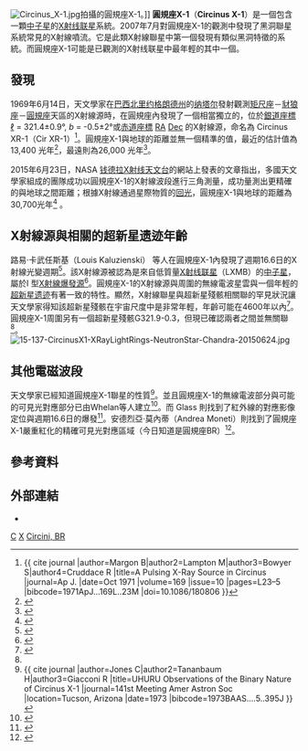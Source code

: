 {{noteTA
|G1=Physics
|1=zh:空间望远镜; zh-hans:空间望远镜; zh-hant:太空望遠鏡; zh-hk:太空望遠鏡;
|2=zh-hans:钱德拉; zh-hant:昌德拉; zh-tw:錢卓拉;
|3=zh-hans:超新星遗迹; zh-hant:超新星殘骸;
|G2=Astronomy
}}
[[File:Circinus_X-1.jpg|thumb]]拍攝的圓規座X-1。]]
'''圓規座X-1'''（'''Circinus X-1'''）是一個包含一顆[[中子星|中子星]]的[[X射线联星|X射线联星]]系統。2007年7月對圓規座X-1的觀測中發現了黑洞聯星系統常見的X射線噴流。它是此類X射線聯星中第一個發現有類似黑洞特徵的系統。而圓規座X-1可能是已觀測的X射线联星中最年輕的其中一個。

==發現==
1969年6月14日，天文學家在[[巴西|巴西]][[北里约格朗德州|北里约格朗德州]]的[[纳塔尔_(巴西)|纳塔尔]]發射{{link-en|空蜂火箭|Aerobee|空蜂150火箭}}觀測[[矩尺座|矩尺座]]－[[豺狼座|豺狼座]]－[[圓規座|圓規座]]天區的X射線源時，在圓規座內發現了一個相當獨立的，位於[[银道坐标系|銀道座標]]ℓ = 321.4±0.9°, ''b'' = -0.5±2°或[[赤道坐標系統|赤道座標]] [[赤經|RA]] {{RA|15|14}} [[赤緯|Dec]] {{Dec|-57|49}}的X射線源，命名為 Circinus XR-1（Cir XR-1）<ref name=Margon>{{ cite journal |author=Margon B|author2=Lampton M|author3=Bowyer S|author4=Cruddace R |title=A Pulsing X-Ray Source in Circinus |journal=Ap J. |date=Oct 1971 |volume=169 |issue=10 |pages=L23–5 |bibcode=1971ApJ...169L..23M |doi=10.1086/180806 }}</ref>。圓規座X-1與地球的距離並無一個精準的值，最近的估計值為13,400 光年<ref>{{cite journal|display-authors=4|author=R. Iaria|author2=M. Spano|author3=T. DiSalvo|author4=N.R. Robba|author5=L. Burderi|author6=R. Fender|author7=M. Van Der Klis|author8=F. Frontera|title=On The Soft Excess In The X-Ray Spectrum Of Circinus X-1: Revisitation Of The Distance To Circinus X-1|journal=The Astrophysical Journal|date=January 2005|volume=619|issue=1|pages=503–516|doi=10.1086/426422|url=http://iopscience.iop.org/0004-637X/619/1/503/pdf/0004-637X_619_1_503.pdf|accessdate=5 December 2013|arxiv = astro-ph/0410259 |bibcode = 2005ApJ...619..503I }}</ref>，最遠則為26,000 光年<ref>{{cite web|title=Circinus X-1: Neutron Stars Join The Black Hole Jet Set|url=http://chandra.harvard.edu/photo/2007/cirx1/|publisher=Harvard-Smithsonian Center for Astrophysics|accessdate=5 December 2013|archive-date=2008-12-27|archive-url=https://web.archive.org/web/20081227145307/http://chandra.harvard.edu/photo/2007/cirx1/|dead-url=no}}</ref>。

2015年6月23日，NASA [[钱德拉X射线天文台|钱德拉X射线天文台]]的網站上發表的文章指出，多國天文學家組成的團隊成功以圓規座X-1的X射線波段進行三角測量，成功量測出更精確的與地球之間距離；根據X射線通過星際物質的[[回光|回光]]，圓規座X-1與地球的距離為30,700光年<ref>{{Cite web|title = NASA’s Chandra Captures X-Ray Echoes Pinpointing Distant Neutron Star|url = http://www.nasa.gov/press-release/nasa-s-chandra-captures-x-ray-echoes-pinpointing-distant-neutron-star|accessdate = 2015-06-24|archive-date = 2020-11-08|archive-url = https://web.archive.org/web/20201108120931/http://www.nasa.gov/press-release/nasa-s-chandra-captures-x-ray-echoes-pinpointing-distant-neutron-star/|dead-url = no}}</ref> 。

==X射線源與相關的超新星遗迹年齡==
路易·卡武任斯基（Louis Kaluzienski） 等人在圓規座X-1內發現了週期16.6日的X射線光變週期<ref>{{cite journal|author=Kaluzienski, L. J.|author2=Holt, S. S.|author3=Boldt, E. A.|author4=Serlemitsos, P. J.|title=Evidence for a 16.6 day period from Circinus X-1|journal=Astrophysical Journal|date=1976|volume=208|pages=L71-L75|bibcode = 1976ApJ...208L..71K |doi = 10.1086/182235 }}</ref>。該X射線源被認為是來自低質量[[X射线联星|X射线联星]]（LXMB）的[[中子星|中子星]]，屬於I 型[[X射線爆發源|X射線爆發源]]<ref name=Mignani>{{cite journal |doi=10.1051/0004-6361:20020224 |author=Mignani RP |author2=De Luca A |author3=Caraveo PA |author3-link=帕特里齊亞·卡拉韋奧 |author4=Mirabel IF |title=HST observations rule out the association between Cir X-1 and SNR G321.9-0.3 |journal=Astron Astrophys. |date=2002 |volume=386 |issue=2 |pages=487–91 |url=http://cat.inist.fr/?aModele=afficheN&cpsidt=13588025 |bibcode=2002A&A...386..487M |arxiv=astro-ph/0202268 |access-date=2015-09-16 |archive-date=2017-09-23 |archive-url=https://web.archive.org/web/20170923050901/http://cat.inist.fr/?aModele=afficheN&cpsidt=13588025 |dead-url=no }}</ref>。圓規座X-1的X射線源與周圍的無線電波星雲與一個年輕的[[超新星遗迹|超新星遗迹]]有著一致的特性。顯然，X射線聯星與超新星殘骸相關聯的罕見狀況讓天文學家得知該超新星殘骸在宇宙尺度中是非常年輕，年齡可能在4600年以內<ref>{{cite journal|display-authors=4|author=S. Heinz|author2=P. Sell|author3=R.P. Fender|author4=P.G. Jonker|author5=W.N. Brandt|author6=D.E. Calvelo-Santos|author7=A.K. Tzioumis|author8=M.A. Nowak|author9=N.S. Schulz|author10=R. Wijnands|author11=M. Van Der Klis|title=The Youngest Known X-ray Binary: Circinus X-1 and its Natal Supernova Remnant|journal=The Astrophysical Journal|date=December 2013|volume=779|issue=2|doi=10.1088/0004-637X/779/2/171|url=http://arxiv.org/pdf/1312.0632v1.pdf|accessdate=5 December 2013|arxiv=1312.0632|bibcode=2013ApJ...779..171H|pages=171|archive-date=2021-06-16|archive-url=https://web.archive.org/web/20210616075637/https://arxiv.org/pdf/1312.0632v1.pdf}}</ref>。圓規座X-1周圍另有一個超新星殘骸G321.9-0.3，但現已確認兩者之間並無關聯<ref name=Mignani/>。
[[File:15-137-CircinusX1-XRayLightRings-NeutronStar-Chandra-20150624.jpg|thumb]]

==其他電磁波段==
天文學家已經知道圓規座X-1聯星的性質<ref name=Jones>{{ cite journal |author=Jones C|author2=Tananbaum H|author3=Giacconi R |title=UHURU Observations of the Binary Nature of Circinus X-1 |journal=141st Meeting Amer Astron Soc |location=Tucson, Arizona |date=1973 |bibcode=1973BAAS....5..395J }}</ref>。並且圓規座X-1的無線電波部分與可能的可見光對應部分已由Whelan等人建立<ref>{{cite journal|display-authors= 4|author= Whelan, J. A. J.|author2= Mayo, S. K.|author3= Wickramasinghe, D. T.|author4= Murdin, P. G.|author5= Peterson, B. A.|author6= Hawarden, T. G.|author7= Longmore, A. J.|author8= Haynes, R. F.|author9= Goss, W. M.|author10= Simons, L. W.|author11= Caswell, J. L.|author12= Little, A. G.|author13= McAdam, W. B.|journal=Monthly Notices of the Royal Astronomical Society|date=1977|volume=161|pages=259–271|bibcode=1977MNRAS.181..259W|title=The optical and radio counterpart of Circinus X-1 /3U 1516-56/}}</ref>。而 Glass 則找到了紅外線的對應影像定位與週期16.6日的爆發<ref>{{cite journal|last=Glass|first=I.S.|title=Variations of Circinus X-1 in the infrared|journal=Monthly Notices of the Royal Astronomical Society|date=1978|volume=183|pages=335–340|bibcode = 1978MNRAS.183..335G }}</ref>。安德烈亞·莫內蒂（Andrea Moneti）則找到了圓規座X-1嚴重紅化的精確可見光對應區域（今日知道是圓規座BR）<ref>{{cite journal|last=Moneti|first=A.|journal=Astronomy and Astrophysics|title=Optical and infrared observations of Circinus X-1|date=1992|volume=260|pages=L7-L10|bibcode = 1992A&A...260L...7M }}</ref>。

==參考資料==
{{reflist}}

==外部連結==
*{{Cite web |url=http://chandra.harvard.edu/photo/2007/cirx1/ |title=Circinus X-1: Neutron Stars Join the Black Hole Set |accessdate=8 January 2009 |work=[[钱德拉X射线天文台|Chandra X-Ray Observatory]] |publisher=[[哈佛大學|Harvard University]] / [[National_Aeronautics_and_Space_Administration|National Aeronautics and Space Administration]] |date=2007 |archive-date=2008-12-27 |archive-url=https://web.archive.org/web/20081227145307/http://chandra.harvard.edu/photo/2007/cirx1/ |dead-url=no }}


{{Stars of Circinus}}

[[Category:_X射线联星|C]]
[[Category:圆规座|X]]
[[Category:以变星命名法命名的天体|Circini, BR]]